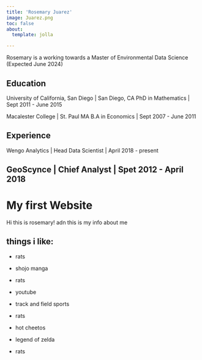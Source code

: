 ```yaml
---
title: 'Rosemary Juarez'
image: Juarez.png
toc: false
about:
  template: jolla

---
```


Rosemary is a working towards a Master of Environmental Data Science (Expected June 2024)

## Education

University of California, San Diego | San Diego, CA
PhD in Mathematics | Sept 2011 - June 2015

Macalester College | St. Paul MA
B.A in Economics | Sept 2007 - June 2011

## Experience

Wengo Analytics | Head Data Scientist | April 2018 - present

GeoScynce | Chief Analyst | Spet 2012 - April 2018
---

# My first Website

Hi this is rosemary! adn this is my info about me

## things i like:

-   rats

-   shojo manga

-   rats

-   youtube

-   track and field sports

-   rats

-   hot cheetos

-   legend of zelda

-   rats
